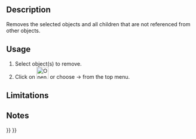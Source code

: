 <languages/>

{{Docnav
|[[OpenSCAD_ReplaceObject|Replace Object]]
|[[OpenSCAD_RefineShapeFeature|Refine Shape Feature]]
|[[OpenSCAD_Workbench|OpenSCAD]]
|IconL=OpenSCAD_ReplaceObject.svg
|IconR=OpenSCAD_RefineShapeFeature.svg
|IconC=Workbench_OpenSCAD.svg
}}

<div class="mw-translate-fuzzy">
{{GuiCommand/es|Name=OpenSCAD RemoveSubtree|Name/es=OpenSCAD RemoveSubtree|MenuLocation=OpenSCAD → RemoveSubtree‏‎||Workbenches=[[OpenSCAD_Workbench/es|OpenSCAD]]|Shortcut=|SeeAlso=}}
</div>

==Description== 

Removes the selected objects and all children that are not referenced from other objects.

==Usage== 

# Select object(s) to remove.
# Click on [[Image:OpenSCAD_RemoveSubtree.svg|32px]] or choose {{KEY|OpenSCAD}} → {{KEY|[[Image:OpenSCAD_RemoveSubtree.svg|32px]] Remove Objects and their children}} from the top menu.

==Limitations==


==Notes==


{{Docnav
|[[OpenSCAD_ReplaceObject|Replace Object]]
|[[OpenSCAD_RefineShapeFeature|Refine Shape Feature]]
|[[OpenSCAD_Workbench|OpenSCAD]]
|IconL=OpenSCAD_ReplaceObject.svg
|IconR=OpenSCAD_RefineShapeFeature.svg
|IconC=Workbench_OpenSCAD.svg
}}

{{OpenSCAD_Tools_navi{{#translation:}}}}
{{Userdocnavi{{#translation:}}}}